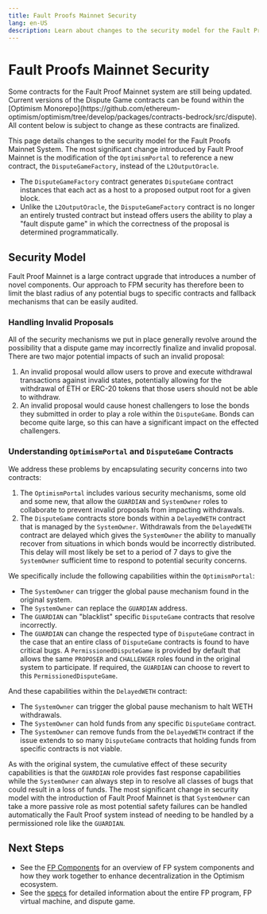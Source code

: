 ```yaml
---
title: Fault Proofs Mainnet Security
lang: en-US
description: Learn about changes to the security model for the Fault Proofs Mainnet System.
---
```



# Fault Proofs Mainnet Security

<Callout type="warning">
  Some contracts for the Fault Proof Mainnet system are still being updated.
  Current versions of the Dispute Game contracts can be found within the [Optimism Monorepo](https://github.com/ethereum-optimism/optimism/tree/develop/packages/contracts-bedrock/src/dispute).
  All content below is subject to change as these contracts are finalized.
</Callout>

This page details changes to the security model for the Fault Proofs Mainnet System. The most significant change introduced by Fault Proof Mainnet is the modification of the `OptimismPortal` to reference a new contract, the `DisputeGameFactory`, instead of the `L2OutputOracle`.
*   The `DisputeGameFactory` contract generates `DisputeGame` contract instances that each act as a host to a proposed output root for a given block.
*   Unlike the `L2OutputOracle`, the `DisputeGameFactory` contract is no longer an entirely trusted contract but instead offers users the ability to play a "fault dispute game" in which the correctness of the proposal is determined programmatically.

## Security Model

Fault Proof Mainnet is a large contract upgrade that introduces a number of novel components.
Our approach to FPM security has therefore been to limit the blast radius of any potential bugs to specific contracts and fallback mechanisms that can be easily audited.

### Handling Invalid Proposals

All of the security mechanisms we put in place generally revolve around the possibility that a dispute game may incorrectly finalize and invalid proposal.
There are two major potential impacts of such an invalid proposal:

1.  An invalid proposal would allow users to prove and execute withdrawal transactions against invalid states, potentially allowing for the withdrawal of ETH or ERC-20 tokens that those users should not be able to withdraw.
2.  An invalid proposal would cause honest challengers to lose the bonds they submitted in order to play a role within the `DisputeGame`. Bonds can become quite large, so this can have a significant impact on the effected challengers.

### Understanding `OptimismPortal` and `DisputeGame` Contracts

We address these problems by encapsulating security concerns into two contracts:

1.  The `OptimismPortal` includes various security mechanisms, some old and some new, that allow the `GUARDIAN` and `SystemOwner` roles to collaborate to prevent invalid proposals from impacting withdrawals.
2.  The `DisputeGame` contracts store bonds within a `DelayedWETH` contract that is managed by the `SystemOwner`. Withdrawals from the `DelayedWETH` contract are delayed which gives the `SystemOwner` the ability to manually recover from situations in which bonds would be incorrectly distributed. This delay will most likely be set to a period of 7 days to give the `SystemOwner` sufficient time to respond to potential security concerns.

We specifically include the following capabilities within the `OptimismPortal`:

*   The `SystemOwner` can trigger the global pause mechanism found in the original system.
*   The `SystemOwner` can replace the `GUARDIAN` address.
*   The `GUARDIAN` can "blacklist" specific `DisputeGame` contracts that resolve incorrectly.
*   The `GUARDIAN` can change the respected type of `DisputeGame` contract in the case that an entire class of `DisputeGame` contracts is found to have critical bugs. A `PermissionedDisputeGame` is provided by default that allows the same `PROPOSER` and `CHALLENGER` roles found in the original system to participate. If required, the `GUARDIAN` can choose to revert to this `PermissionedDisputeGame`.

And these capabilities within the `DelayedWETH` contract:

*   The `SystemOwner` can trigger the global pause mechanism to halt WETH withdrawals.
*   The `SystemOwner` can hold funds from any specific `DisputeGame` contract.
*   The `SystemOwner` can remove funds from the `DelayedWETH` contract if the issue extends to so many `DisputeGame` contracts that holding funds from specific contracts is not viable.

As with the original system, the cumulative effect of these security capabilities is that the `GUARDIAN` role provides fast response capabilities while the `SystemOwner` can always step in to resolve all classes of bugs that could result in a loss of funds.
The most significant change in security model with the introduction of Fault Proof Mainnet is that `SystemOwner` can take a more passive role as most potential safety failures can be handled automatically the Fault Proof system instead of needing to be handled by a permissioned role like the `GUARDIAN`.

## Next Steps

*   See the [FP Components](fp-components) for an overview of FP system components and how they work together to enhance decentralization in the Optimism ecosystem.
*   See the [specs](https://specs.optimism.io/fault-proof/index.html) for detailed information about the entire FP program, FP virtual machine, and dispute game.
